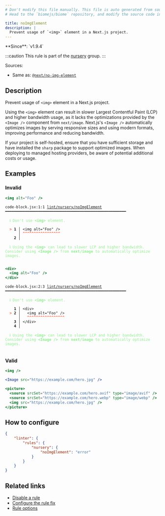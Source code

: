```yaml
---
# Don't modify this file manually. This file is auto generated from source, and you will lose your changes next time the website is built.
# Head to the `biomejs/biome` repository, and modify the source code in there.

title: noImgElement
description: |
  Prevent usage of `<img>` element in a Next.js project.
---
```


<Tabs>
<TabItem label="JSX and TSX" icon="seti:javascript">
**Since**: `v1.9.4`

:::caution
This rule is part of the [nursery](/linter/rules/#nursery) group.
:::

Sources: 
- Same as: <a href="https://nextjs.org/docs/messages/no-img-element" target="_blank"><code>@next/no-img-element</code></a>

## Description
Prevent usage of `<img>` element in a Next.js project.

Using the `<img>` element can result in slower Largest Contentful Paint (LCP)
and higher bandwidth usage, as it lacks the optimizations provided by the `<Image />`
component from `next/image`. Next.js's `<Image />` automatically optimizes images
by serving responsive sizes and using modern formats, improving performance and reducing bandwidth.

If your project is self-hosted, ensure that you have sufficient storage and have
installed the `sharp` package to support optimized images. When deploying to managed
hosting providers, be aware of potential additional costs or usage.

## Examples

### Invalid

```jsx
<img alt="Foo" />
```

<pre class="language-text"><code class="language-text">code-block.jsx:1:1 <a href="https://biomejs.dev/linter/rules/no-img-element">lint/nursery/noImgElement</a> ━━━━━━━━━━━━━━━━━━━━━━━━━━━━━━━━━━━━━━━━━━━━━━━━━━━━━━━<br /><br />  <strong><span style="color: lightgreen;">ℹ</span></strong> <span style="color: lightgreen;">Don't use </span><span style="color: lightgreen;"><strong>&lt;img&gt;</strong></span><span style="color: lightgreen;"> element.</span><br />  <br />  <strong><span style="color: Tomato;">&gt;</span></strong> <strong>1 │ </strong>&lt;img alt=&quot;Foo&quot; /&gt;<br />   <strong>   │ </strong><strong><span style="color: Tomato;">^</span></strong><strong><span style="color: Tomato;">^</span></strong><strong><span style="color: Tomato;">^</span></strong><strong><span style="color: Tomato;">^</span></strong><strong><span style="color: Tomato;">^</span></strong><strong><span style="color: Tomato;">^</span></strong><strong><span style="color: Tomato;">^</span></strong><strong><span style="color: Tomato;">^</span></strong><strong><span style="color: Tomato;">^</span></strong><strong><span style="color: Tomato;">^</span></strong><strong><span style="color: Tomato;">^</span></strong><strong><span style="color: Tomato;">^</span></strong><strong><span style="color: Tomato;">^</span></strong><strong><span style="color: Tomato;">^</span></strong><strong><span style="color: Tomato;">^</span></strong><strong><span style="color: Tomato;">^</span></strong><strong><span style="color: Tomato;">^</span></strong><br />    <strong>2 │ </strong><br />  <br />  <strong><span style="color: lightgreen;">ℹ</span></strong> <span style="color: lightgreen;">Using the </span><span style="color: lightgreen;"><strong>&lt;img&gt;</strong></span><span style="color: lightgreen;"> can lead to slower LCP and higher bandwidth. Consider using </span><span style="color: lightgreen;"><strong>&lt;Image /&gt;</strong></span><span style="color: lightgreen;"> from </span><span style="color: lightgreen;"><strong>next/image</strong></span><span style="color: lightgreen;"> to automatically optimize images.</span><br />  <br /></code></pre>

```jsx
<div>
  <img alt="Foo" />
</div>
```

<pre class="language-text"><code class="language-text">code-block.jsx:2:3 <a href="https://biomejs.dev/linter/rules/no-img-element">lint/nursery/noImgElement</a> ━━━━━━━━━━━━━━━━━━━━━━━━━━━━━━━━━━━━━━━━━━━━━━━━━━━━━━━<br /><br />  <strong><span style="color: lightgreen;">ℹ</span></strong> <span style="color: lightgreen;">Don't use </span><span style="color: lightgreen;"><strong>&lt;img&gt;</strong></span><span style="color: lightgreen;"> element.</span><br />  <br />    <strong>1 │ </strong>&lt;div&gt;<br />  <strong><span style="color: Tomato;">&gt;</span></strong> <strong>2 │ </strong>  &lt;img alt=&quot;Foo&quot; /&gt;<br />   <strong>   │ </strong>  <strong><span style="color: Tomato;">^</span></strong><strong><span style="color: Tomato;">^</span></strong><strong><span style="color: Tomato;">^</span></strong><strong><span style="color: Tomato;">^</span></strong><strong><span style="color: Tomato;">^</span></strong><strong><span style="color: Tomato;">^</span></strong><strong><span style="color: Tomato;">^</span></strong><strong><span style="color: Tomato;">^</span></strong><strong><span style="color: Tomato;">^</span></strong><strong><span style="color: Tomato;">^</span></strong><strong><span style="color: Tomato;">^</span></strong><strong><span style="color: Tomato;">^</span></strong><strong><span style="color: Tomato;">^</span></strong><strong><span style="color: Tomato;">^</span></strong><strong><span style="color: Tomato;">^</span></strong><strong><span style="color: Tomato;">^</span></strong><strong><span style="color: Tomato;">^</span></strong><br />    <strong>3 │ </strong>&lt;/div&gt;<br />    <strong>4 │ </strong><br />  <br />  <strong><span style="color: lightgreen;">ℹ</span></strong> <span style="color: lightgreen;">Using the </span><span style="color: lightgreen;"><strong>&lt;img&gt;</strong></span><span style="color: lightgreen;"> can lead to slower LCP and higher bandwidth. Consider using </span><span style="color: lightgreen;"><strong>&lt;Image /&gt;</strong></span><span style="color: lightgreen;"> from </span><span style="color: lightgreen;"><strong>next/image</strong></span><span style="color: lightgreen;"> to automatically optimize images.</span><br />  <br /></code></pre>

### Valid

```jsx
<img />
```

```jsx
<Image src="https://example.com/hero.jpg" />
```

```jsx
<picture>
  <source srcSet="https://example.com/hero.avif" type="image/avif" />
  <source srcSet="https://example.com/hero.webp" type="image/webp" />
  <img src="https://example.com/hero.jpg" />
</picture>
```

## How to configure
```json title="biome.json"
{
	"linter": {
		"rules": {
			"nursery": {
				"noImgElement": "error"
			}
		}
	}
}

```
## Related links

- [Disable a rule](/linter/#disable-a-lint-rule)
- [Configure the rule fix](/linter#configure-the-rule-fix)
- [Rule options](/linter/#rule-options)

</TabItem>
</Tabs>

